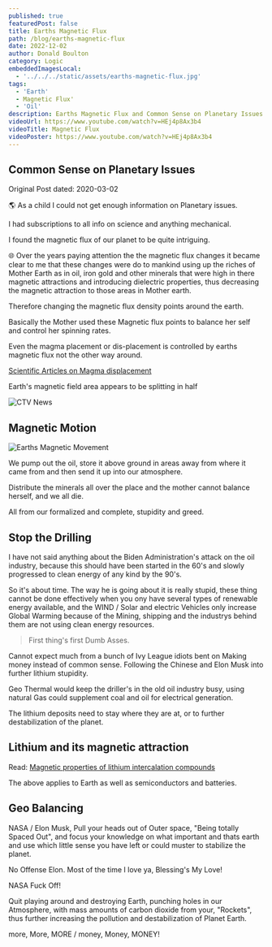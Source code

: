 ```yaml
---
published: true
featuredPost: false
title: Earths Magnetic Flux
path: /blog/earths-magnetic-flux
date: 2022-12-02
author: Donald Boulton
category: Logic
embeddedImagesLocal:
  - '../../../static/assets/earths-magnetic-flux.jpg'
tags: 
  - 'Earth'
  - Magnetic Flux' 
  - 'Oil'
description: Earths Magnetic Flux and Common Sense on Planetary Issues
videoUrl: https://www.youtube.com/watch?v=HEj4p8Ax3b4
videoTitle: Magnetic Flux
videoPoster: https://www.youtube.com/watch?v=HEj4p8Ax3b4
---
```



<GatsbyImage alt="Earths Magnetic Crust" image={getImage(props.localImages[0])} />

## Common Sense on Planetary Issues

Original Post dated: 2020-03-02

🌎 As a child I could not get enough information on Planetary issues.

I had subscriptions to all info on science and anything mechanical.

I found the magnetic flux of our planet to be quite intriguing.

<Section>

🌐 Over the years paying attention the the magnetic flux changes it became clear to me that these changes were do to mankind using up the riches of Mother Earth as in oil, iron gold and other minerals that were high in there magnetic attractions and introducing dielectric properties, thus decreasing the magnetic attraction to those areas in Mother earth.

Therefore changing the magnetic flux density points around the earth. 

Basically the Mother used these Magnetic flux points to balance her self and control her spinning rates.

Even the magma placement or dis-placement is controlled by earths magnetic flux not the other way around.

[Scientific Articles on Magma displacement](https://www.popularmechanics.com/science/environment/a32496561/why-magnetic-north-pole-moving/)

</Section>

<Section>

<LeftText>Earth's magnetic field area appears to be splitting in half</LeftText>
<ColumnGridTwo>
<UserProfile buttonLink="https://www.youtube.com/watch?v=HEj4p8Ax3b4" title="861K subscribers" titleLink="https://www.youtube.com/@CTVNews" link="https://www.youtube.com/watch?v=HEj4p8Ax3b4" description="CTV News">

![CTV News](../../../static/img/ctv-news.jpg)

</UserProfile>
<VideoWrapper>
<YouTube youTubeId="HEj4p8Ax3b4" />
</VideoWrapper>
</ColumnGridTwo>

</Section>

## Magnetic Motion

<Section>

![Earths Magnetic Movement](../../../static/img/magnetic-motion.jpg)

</Section>

<Section>

We pump out the oil, store it above ground in areas away from where it came from and then send it up into our atmosphere.

Distribute the minerals all over the place and the mother cannot balance herself, and we all die.

All from our formalized and complete, stupidity and greed.

</Section>

<Section>

## Stop the Drilling

</Section>

<Section>

I have not said anything about the Biden Administration's attack on the oil industry, because this should have been started in the 60's and slowly progressed to clean energy of any kind by the 90's.

So it's about time. The way he is going about it is really stupid, these thing cannot be done effectively when you ony have several types of renewable energy available, and the WIND / Solar and electric Vehicles only increase Global Warming because of the Mining, shipping and the industrys behind them are not using clean energy resources. 

> First thing's first Dumb Asses.

Cannot expect much from a bunch of Ivy League idiots bent on Making money instead of common sense. Following the Chinese and Elon Musk into further lithium stupidity.

Geo Thermal would keep the driller's in the old oil industry busy, using natural Gas could supplement coal and oil for electrical generation.

The lithium deposits need to stay where they are at, or to further destabilization of the planet.

## Lithium and its magnetic attraction

Read: [Magnetic properties of lithium intercalation compounds](https://link.springer.com/article/10.1007/s11581-006-0007-5)

The above applies to Earth as well as semiconductors and batteries.

</Section>

<Section>

## Geo Balancing

</Section>

<Section>

NASA / Elon Musk, Pull your heads out of Outer space, "Being totally Spaced Out", and focus your knowledge on what important and thats earth and use which little sense you have left or could muster to stabilize the planet. 

No Offense Elon. Most of the time I love ya, Blessing's My Love!

NASA Fuck Off!

Quit playing around and destroying Earth, punching holes in our Atmosphere, with mass amounts of carbon dioxide from your, "Rockets", thus further increasing the pollution and destabilization of Planet Earth.

more, More, MORE / money, Money, MONEY!

</Section>

<WavyHr className="mt-1 mb-1 text-wine-300" />
